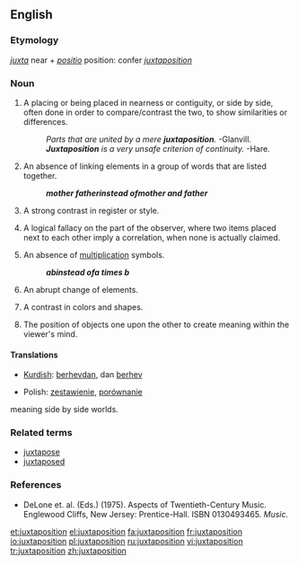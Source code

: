 ==English==

===Etymology===
{{L.}} ''[[juxta]]'' near + ''[[positio]]'' position: confer {{F.}} ''[[juxtaposition]]''

===Noun===
{{en-noun}}

# A placing or being placed in nearness or contiguity, or side by side, often done in order to compare/contrast the two, to show similarities or differences.
#:''Parts that are united by a mere '''juxtaposition'''.''  -Glanvill.
#:'''''Juxtaposition''' is a very unsafe criterion of continuity.''  -Hare.
# {{grammar}} An absence of linking elements in a group of words that are listed together.
#: '''''mother father''' instead of '''mother and father'''''
# {{context|literature}} A strong contrast in register or style.
# {{logic}} A logical fallacy on the part of the observer, where two items placed next to each other imply a correlation, when none is actually claimed.
# {{mathematics}} An absence of [[multiplication]] symbols.
#: '''''ab''' instead of '''a times b'''''
# {{music}} An abrupt change of elements.
# {{context|painting}} A contrast in colors and shapes.
# {{photography}} The position of objects one upon the other to create meaning within the viewer's mind.

====Translations====
{{top}}
*[[Kurdish]]: [[berhev|berhevdan]], dan [[berhev]]
{{mid}}
*Polish: [[zestawienie]], [[porównanie]]
{{bottom}}

meaning side by side worlds.

===Related terms===
*[[juxtapose]]
*[[juxtaposed]]

===References===
*DeLone et. al. (Eds.) (1975). Aspects of Twentieth-Century Music. Englewood Cliffs, New Jersey: Prentice-Hall. ISBN 0130493465.  ''Music.''

[[et:juxtaposition]]
[[el:juxtaposition]]
[[fa:juxtaposition]]
[[fr:juxtaposition]]
[[io:juxtaposition]]
[[pl:juxtaposition]]
[[ru:juxtaposition]]
[[vi:juxtaposition]]
[[tr:juxtaposition]]
[[zh:juxtaposition]]